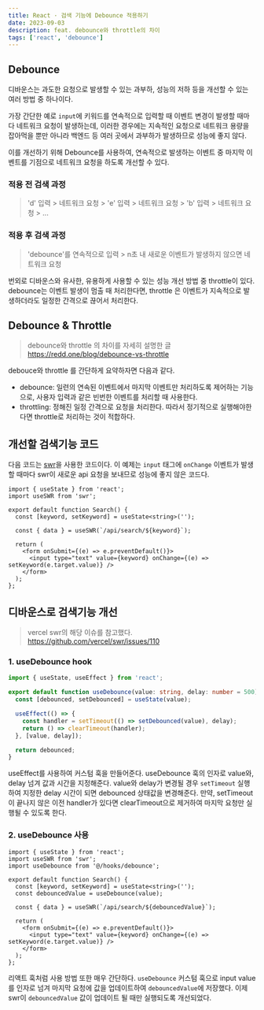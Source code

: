 ```yaml
---
title: React · 검색 기능에 Debounce 적용하기
date: 2023-09-03
description: feat. debounce와 throttle의 차이
tags: ['react', 'debounce']
---
```


## Debounce

디바운스는 과도한 요청으로 발생할 수 있는 과부하, 성능의 저하 등을 개선할 수 있는 여러 방법 중 하나이다.

가장 간단한 예로 `input`에 키워드를 연속적으로 입력할 때 이벤트 변경이 발생할 때마다 네트워크 요청이 발생하는데,
이러한 경우에는 지속적인 요청으로 네트워크 용량을 잡아먹을 뿐만 아니라 백엔드 등 여러 곳에서 과부하가 발생하므로 성능에 좋지 않다.

이를 개선하기 위해 Debounce를 사용하여, 연속적으로 발생하는 이벤트 중 마지막 이벤트를 기점으로 네트워크 요청을 하도록 개선할 수 있다.

### 적용 전 검색 과정

> 'd' 입력 > 네트워크 요청 > 'e' 입력 > 네트워크 요청 > 'b' 입력 > 네트워크 요청 > ...

### 적용 후 검색 과정

> 'debounce'를 연속적으로 입력 > n초 내 새로운 이벤트가 발생하지 않으면 네트워크 요청

번외로 디바운스와 유사한, 유용하게 사용할 수 있는 성능 개선 방법 중 throttle이 있다. debounce는 이벤트 발생이 멈출 때 처리한다면, throttle 은 이벤트가 지속적으로 발생하더라도 일정한 간격으로 끊어서 처리한다.

## Debounce & Throttle

> debounce와 throttle 의 차이를 자세히 설명한 글  
> https://redd.one/blog/debounce-vs-throttle

debouce와 throttle 를 간단하게 요약하자면 다음과 같다.

- debounce: 일련의 연속된 이벤트에서 마지막 이벤트만 처리하도록 제어하는 기능으로, 사용자 입력과 같은 빈번한 이벤트를 처리할 때 사용한다.
- throttling: 정해진 일정 간격으로 요청을 처리한다. 따라서 정기적으로 실행해야한다면 throttle로 처리하는 것이 적합하다.

## 개선할 검색기능 코드

다음 코드는 [swr](https://swr.vercel.app/ko)을 사용한 코드이다. 이 예제는 `input` 태그에 `onChange` 이벤트가 발생할 때마다 swr이 새로운 api 요청을 보내므로 성능에 좋지 않은 코드다.

```tsx:src/components/Search.tsx
import { useState } from 'react';
import useSWR from 'swr';

export default function Search() {
  const [keyword, setKeyword] = useState<string>('');

  const { data } = useSWR(`/api/search/${keyword}`);

  return (
    <form onSubmit={(e) => e.preventDefault()}>
      <input type="text" value={keyword} onChange={(e) => setKeyword(e.target.value)} />
    </form>
  );
};
```

## 디바운스로 검색기능 개선

> vercel swr의 해당 이슈를 참고했다.  
> https://github.com/vercel/swr/issues/110

### 1. useDebounce hook

```tsx:src/hooks/debounce.ts
import { useState, useEffect } from 'react';

export default function useDebounce(value: string, delay: number = 500) {
  const [debounced, setDebounced] = useState(value);

  useEffect(() => {
    const handler = setTimeout(() => setDebounced(value), delay);
    return () => clearTimeout(handler);
  }, [value, delay]);

  return debounced;
}
```

useEffect를 사용하여 커스텀 훅을 만들어준다. useDebounce 훅의 인자로 value와, delay 넘겨 값과 시간을 지정해준다.
value와 delay가 변경될 경우 `setTimeout` 실행하여 지정한 delay 시간이 되면 debounced 상태값을 변경해준다.
만약, setTimeout이 끝나지 않은 이전 handler가 있다면 clearTimeout으로 제거하여 마지막 요청만 실행될 수 있도록 한다.

### 2. useDebounce 사용

```tsx:src/components/Search.tsx
import { useState } from 'react';
import useSWR from 'swr';
import useDebounce from '@/hooks/debounce';

export default function Search() {
  const [keyword, setKeyword] = useState<string>('');
  const debouncedValue = useDebounce(value);

  const { data } = useSWR(`/api/search/${debouncedValue}`);

  return (
    <form onSubmit={(e) => e.preventDefault()}>
      <input type="text" value={keyword} onChange={(e) => setKeyword(e.target.value)} />
    </form>
  );
};
```

리액트 훅처럼 사용 방법 또한 매우 간단하다.
`useDebounce` 커스텀 훅으로 input value를 인자로 넘겨 마지막 요청에 값을 업데이트하여 `debouncedValue`에 저장했다.
이제 swr이 `debouncedValue` 값이 업데이트 될 때만 실행되도록 개선되었다.
